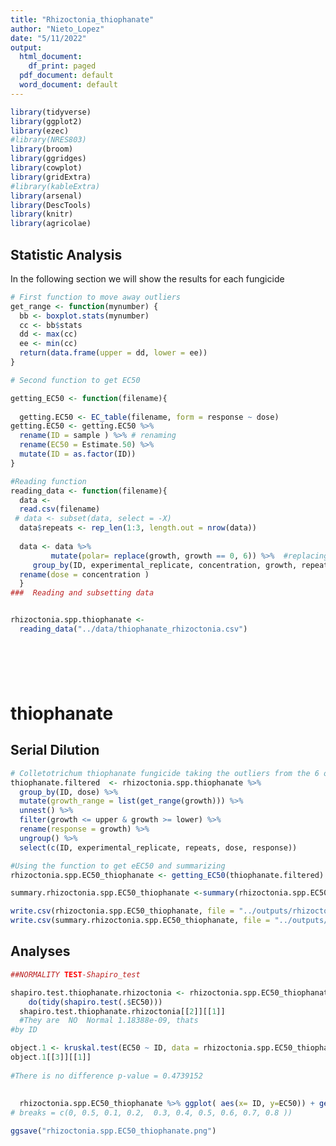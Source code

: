 ```yaml
---
title: "Rhizoctonia_thiophanate"
author: "Nieto_Lopez"
date: "5/11/2022"
output:
  html_document:
    df_print: paged
  pdf_document: default
  word_document: default
---
```


```r
library(tidyverse)
library(ggplot2)
library(ezec)
#library(NRES803)
library(broom)
library(ggridges)
library(cowplot)
library(gridExtra)
#library(kableExtra)
library(arsenal)
library(DescTools)
library(knitr)
library(agricolae)
```


##  Statistic Analysis 


In the following section we will show the results for each fungicide


```r
# First function to move away outliers
get_range <- function(mynumber) {
  bb <- boxplot.stats(mynumber)
  cc <- bb$stats
  dd <- max(cc)
  ee <- min(cc)
  return(data.frame(upper = dd, lower = ee))
}

# Second function to get EC50

getting_EC50 <- function(filename){
  
  getting.EC50 <- EC_table(filename, form = response ~ dose)
getting.EC50 <- getting.EC50 %>% 
  rename(ID = sample ) %>% # renaming
  rename(EC50 = Estimate.50) %>%
  mutate(ID = as.factor(ID))
}

```


```r
#Reading function
reading_data <- function(filename){
  data <-
  read.csv(filename)
 # data <- subset(data, select = -X)
  data$repeats <- rep_len(1:3, length.out = nrow(data))
  
  data <- data %>%
         mutate(polar= replace(growth, growth == 0, 6)) %>%  #replacing 0 cm growth for the size of plug that is 0.6
     group_by(ID, experimental_replicate, concentration, growth, repeats) %>%
  rename(dose = concentration )
  }
###  Reading and subsetting data


rhizoctonia.spp.thiophanate <-
  reading_data("../data/thiophanate_rhizoctonia.csv")




 
```
# thiophanate
##  Serial Dilution
```r
# Colletotrichum thiophanate fungicide taking the outliers from the 6 observations of each one USING THE FUCTION
thiophanate.filtered  <- rhizoctonia.spp.thiophanate %>%
  group_by(ID, dose) %>%
  mutate(growth_range = list(get_range(growth))) %>%
  unnest() %>%
  filter(growth <= upper & growth >= lower) %>%
  rename(response = growth) %>%
  ungroup() %>%
  select(c(ID, experimental_replicate, repeats, dose, response))

#Using the function to get eEC50 and summarizing
rhizoctonia.spp.EC50_thiophanate <- getting_EC50(thiophanate.filtered) 

summary.rhizoctonia.spp.EC50_thiophanate <-summary(rhizoctonia.spp.EC50_thiophanate)

write.csv(rhizoctonia.spp.EC50_thiophanate, file = "../outputs/rhizoctonia.spp.EC50_thiophanate.csv")
write.csv(summary.rhizoctonia.spp.EC50_thiophanate, file = "../outputs/summary.rhizoctonia.spp.EC50_thiophanate.csv")
```

## Analyses 
```r
##NORMALITY TEST-Shapiro_test

shapiro.test.thiophanate.rhizoctonia <- rhizoctonia.spp.EC50_thiophanate %>%
    do(tidy(shapiro.test(.$EC50)))
  shapiro.test.thiophanate.rhizoctonia[[2]][[1]]
  #They are  NO  Normal 1.18388e-09, thats 
#by ID

object.1 <- kruskal.test(EC50 ~ ID, data = rhizoctonia.spp.EC50_thiophanate)
object.1[[3]][[1]]
  
#There is no difference p-value = 0.4739152
  
  
  rhizoctonia.spp.EC50_thiophanate %>% ggplot( aes(x= ID, y=EC50)) + geom_point() #+ expand_limits( y = c(0, 0.77)) +scale_y_continuous(
# breaks = c(0, 0.5, 0.1, 0.2,  0.3, 0.4, 0.5, 0.6, 0.7, 0.8 ))

ggsave("rhizoctonia.spp.EC50_thiophanate.png")
  


```